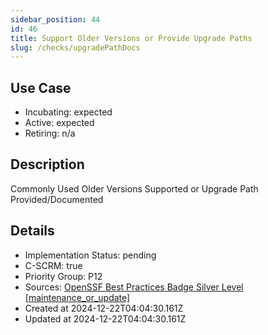 ```yaml
---
sidebar_position: 44
id: 46
title: Support Older Versions or Provide Upgrade Paths
slug: /checks/upgradePathDocs
---
```


## Use Case
<!-- LEVELS:START -->
- Incubating: expected
- Active: expected
- Retiring: n/a
<!-- LEVELS:END -->

<!-- DESCRIPTION:START -->
## Description
Commonly Used Older Versions Supported or Upgrade Path Provided/Documented
<!-- DESCRIPTION:END -->

<!-- DETAILS:START -->
## Details
- Implementation Status: pending
- C-SCRM: true
- Priority Group: P12
- Sources: [OpenSSF Best Practices Badge Silver Level [maintenance_or_update]](https://www.bestpractices.dev/en/criteria?details=true&rationale=true#1.maintenance_or_update)
- Created at 2024-12-22T04:04:30.161Z
- Updated at 2024-12-22T04:04:30.161Z
<!-- DETAILS:END -->
